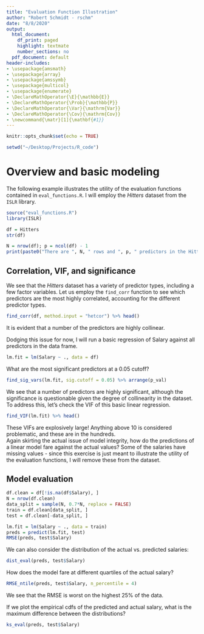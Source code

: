 ```yaml
---
title: "Evaluation Function Illustration"
author: "Robert Schmidt - rschm"
date: "8/8/2020"
output:
  html_document:
    df_print: paged
    highlight: textmate
    number_sections: no
  pdf_document: default
header-includes:
- \usepackage{amsmath}
- \usepackage{array}
- \usepackage{amssymb}
- \usepackage{multicol}
- \usepackage{enumerate}
- \DeclareMathOperator{\E}{\mathbb{E}}
- \DeclareMathOperator{\Prob}{\mathbb{P}}
- \DeclareMathOperator{\Var}{\mathrm{Var}}
- \DeclareMathOperator{\Cov}{\mathrm{Cov}}
- \newcommand{\matr}[1]{\mathbf{#1}}
---
```


```r
knitr::opts_chunk$set(echo = TRUE)

setwd("~/Desktop/Projects/R_code")
```

# Overview and basic modeling
The following example illustrates the utility of the evaluation functions contained in `eval_functions.R`. I will employ the _Hitters_ dataset from the `ISLR` library.

```r
source("eval_functions.R")
library(ISLR)

df = Hitters
str(df)
```

```r
N = nrow(df); p = ncol(df) - 1
print(paste0("There are ", N, " rows and ", p, " predictors in the Hitters dataset."))
```

## Correlation, VIF, and significance
We see that the _Hitters_ dataset has a variety of predictor types, including a few factor variables. Let us employ the `find_corr` function to see which predictors are the most highly correlated, accounting for the different predictor types.

```r
find_corr(df, method.input = "hetcor") %>% head()
```

It is evident that a number of the predictors are highly collinear.  

Dodging this issue for now, I will run a basic regression of Salary against all predictors in the data frame.

```r
lm.fit = lm(Salary ~ ., data = df)
```

What are the most significant predictors at a 0.05 cutoff?

```r
find_sig_vars(lm.fit, sig.cutoff = 0.05) %>% arrange(p_val)
```

We see that a number of predictors are highly significant, although the significance is questionable given the degree of collinearity in the dataset. To address this, let's check the VIF of this basic linear regression.

```r
find_VIF(lm.fit) %>% head()
```

These VIFs are explosively large! Anything above 10 is considered problematic, and these are in the hundreds.  
Again skirting the actual issue of model integrity, how do the predictions of a linear model fare against the actual values? Some of the salaries have missing values - since this exercise is just meant to illustrate the utility of the evaluation functions, I will remove these from the dataset.


## Model evaluation
```r
df.clean = df[!is.na(df$Salary), ]
N = nrow(df.clean)
data_split = sample(N, 0.7*N, replace = FALSE)
train = df.clean[data_split, ]
test = df.clean[-data_split, ]

lm.fit = lm(Salary ~ ., data = train)
preds = predict(lm.fit, test)
RMSE(preds, test$Salary)
```

We can also consider the distribution of the actual vs. predicted salaries:

```r
dist_eval(preds, test$Salary)
```

How does the model fare at different quartiles of the actual salary?

```r
RMSE_ntile(preds, test$Salary, n_percentile = 4)
```

We see that the RMSE is worst on the highest 25% of the data.  

If we plot the empirical cdfs of the predicted and actual salary, what is the maximum difference between the distributions?

```r
ks_eval(preds, test$Salary)
```

